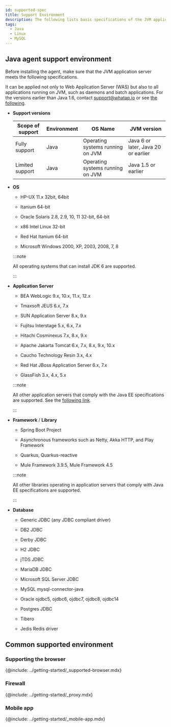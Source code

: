 ```yaml
---
id: supported-spec
title: Support Environment
description: The following lists basic specifications of the JVM application server on which the WhaTap monitoring service operates.
tags:
  - Java
  - Linux
  - MySQL
---
```


## Java agent support environment

Before installing the agent, make sure that the JVM application server meets the following specifications.

It can be applied not only to Web Application Server (WAS) but also to all applications running on JVM, such as daemons and batch applications. For the versions earlier than Java 1.6, contact support@whatap.io or see [the following](add-jvm-opt/java-under-ver).

- **Support versions**

  | Scope of support        | Environment | OS Name                          | JVM version                         |
  | ----------------------- | ----------- | -------------------------------- | ----------------------------------- |
  | Fully support           | Java        | Operating systems running on JVM | Java 6 or later, Java 20 or earlier |
  | Limited support         | Java        | Operating systems running on JVM | Java 1.5 or earlier                 |

- **OS**

  - HP-UX 11.x 32bit, 64bit

  - Itanium 64-bit

  - Oracle Solaris 2.8, 2.9, 10, 11 32-bit, 64-bit

  - x86 Intel Linux 32-bit

  - Red Hat Itanium 64-bit

  - Microsoft Windows 2000, XP, 2003, 2008, 7, 8

  :::note

  All operating systems that can install JDK 6 are supported.

  :::

- **Application Server**

  - BEA WebLogic 9.x, 10.x, 11.x, 12.x

  - Tmaxsoft JEUS 6.x, 7.x

  - SUN Application Server 8.x, 9.x

  - Fujitsu Interstage 5.x, 6.x, 7.x

  - Hitachi Cosminexus 7.x, 8.x, 9.x

  - Apache Jakarta Tomcat 6.x, 7.x, 8.x, 9.x, 10.x

  - Caucho Technology Resin 3.x, 4.x

  - Red Hat JBoss Application Server 6.x, 7.x

  - GlassFish 3.x, 4.x, 5.x

  :::note

  All other application servers that comply with the Java EE specifications are supported. See the [following link](https://www.oracle.com/technetwork/java/javaee/overview/compatibility-jsp-136984.html).

  :::

- **Framework** / **Library**

  - Spring Boot Project

  - Asynchronous frameworks such as Netty, Akka HTTP, and Play Framework

  - Quarkus, Quarkus-reactive

  - Mule Framework 3.9.5, Mule Framework 4.5

  :::note

  All other libraries operating in application servers that comply with Java EE specifications are supported.

  :::

- **Database**

  - Generic JDBC (any JDBC compliant driver)

  - DB2 JDBC

  - Derby JDBC

  - H2 JDBC

  - jTDS JDBC

  - MariaDB JDBC

  - Microsoft SQL Server JDBC

  - MySQL mysql-connector-java

  - Oracle ojdbc5, ojdbc6, ojdbc7, ojdbc8, ojdbc14

  - Postgres JDBC

  - Tibero

  - Jedis Redis driver

## Common supported environment

### Supporting the browser

{@include: ../getting-started/_supported-browser.mdx}

### Firewall

{@include: ../getting-started/_proxy.mdx} 

### Mobile app

{@include: ../getting-started/_mobile-app.mdx}  
